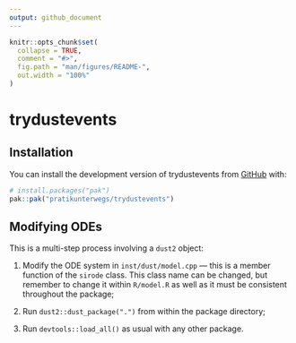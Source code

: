 ```yaml
---
output: github_document
---
```


<!-- README.md is generated from README.Rmd. Please edit that file -->

```r
knitr::opts_chunk$set(
  collapse = TRUE,
  comment = "#>",
  fig.path = "man/figures/README-",
  out.width = "100%"
)
```

# trydustevents

<!-- badges: start -->
<!-- badges: end -->

## Installation

You can install the development version of trydustevents from [GitHub](https://github.com/) with:

``` r
# install.packages("pak")
pak::pak("pratikunterwegs/trydustevents")
```

## Modifying ODEs

This is a multi-step process involving a `dust2` object:

1. Modify the ODE system in `inst/dust/model.cpp` --- this is a member function of the `sirode` class. This class name can be changed, but remember to change it within `R/model.R` as well as it must be consistent throughout the package;

2. Run `dust2::dust_package(".")` from within the package directory;

3. Run `devtools::load_all()` as usual with any other package.
